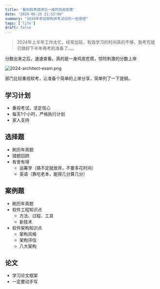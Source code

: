 ```yaml
---
title: '看到软考成绩后一身的鸡皮疙瘩'
date: "2024-06-25 21:53:00"
summary: "2024年参加架构师考试后的一些感想"
tags: ['life']
draft: false
---
```


> 2024年上半年工作太忙，经常加班，有效学习的时间真的不够，我考完就已做好下半年再考的准备了。。。

分数出来之后，速速查看，真的是一身鸡皮疙瘩，惊险刺激的分数上岸

![2024-architect-exam.png](/images/2024-architect-exam.png)

部门比较重视软考，让准备个简单的上岸分享，简单列了一下提纲。

## 学习计划

 - 重视考试，坚定信心
 - 每天1个小时，严格执行计划
 - 家人支持

## 选择题

- 刷历年真题
- 错题回顾
- 有舍有得
  - 运筹学（搞不定就放弃，不要多花时间）
  - 英语（靠吃老本，能得几分算几分）

## 案例题

- 刷历年真题
- 软件工程知识点
  - 方法、过程、工具
  - 新技术
- 软件架构知识点
  - 架构风格
  - 架构评估
  - 八大架构

## 论文

- 学习论文框架
- 一定要动手写
